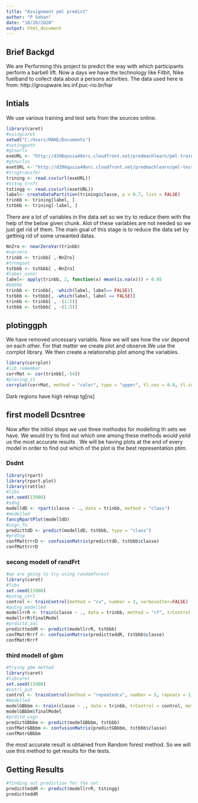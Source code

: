 ---
title: "Assignment pml predict"
author: "P Sohan"
date: "10/20/2020"
output: html_document
---


## Brief Backgd

We are Performing this project to predict the way with which participants perform a barbell lift. Now a days we have the technology like Fitbit, Nike fuelband to collect data about a persons activities.
The data used here is from: http://groupware.les.inf.puc-rio.br/har

## Intials

We use various training and test sets from the sources online.

```{r DLding, message = FALSE}
library(caret)
#usingcaret
setwd("C:/Users/MAHE/Documents")
#setingpath
#gtnurls
exeURL <- "http://d396qusza40orc.cloudfront.net/predmachlearn/pml-training.csv"
#gtnurlss
exetURL <- "http://d396qusza40orc.cloudfront.net/predmachlearn/pml-testing.csv"
#trngtransfer
trining <- read.csv(url(exeURL))
#tstng_trnfr
tstingg <- read.csv(url(exetURL))
label<- createDataPartition(trining$classe, p = 0.7, list = FALSE)
trinbb <- trining[label, ]
tstbbb <- trining[-label, ]
```


There are a lot of variables in the data set so we try to reduce them with the help of the below given chunk.
Alot of these variables are not needed so we just get rid of them.
The main goal of this stage is to reduce the data set by gettinig rid of some unwanted datas.


```{r DClng}
NnZro <- nearZeroVar(trinbb)
#varzero
trinbb <- trinbb[ ,-NnZro]
#trnngset
tstbbb <- tstbbb[ ,-NnZro]
#label_usntr
label<- apply(trinbb, 2, function(x) mean(is.na(x))) > 0.95
#bhbhb
trinbb <- trinbb[, -which(label, label== FALSE)]
tstbbb <- tstbbb[, -which(label, label == FALSE)]
trinbb <- trinbb[ , -(1:5)]
tstbbb <- tstbbb[ , -(1:5)]
```



## plotinggph

We have removed uncessary variabls. Now we will see how the vsr depend on each other. For that matter we create plot and observe.We use the corrplot library. We then create a relationship plot among the variables.


```{r CrelPlot, fig.width=12, fig.height=8}
library(corrplot)
#lib_remember
corrMat <- cor(trinbb[,-54])
#placing_it
corrplot(corrMat, method = "color", type = "upper", tl.cex = 0.8, tl.col = rgb(0,0,0))
```
Dark regions have high relnsp tg[ns]


## first modell Dcsntree

Now after the initiol steps we use three methodss for modelling th sets we have. We would try to find out which one among these methods would yeild us the most accurate results . We will be having plots at the end of every model in order to find out which of the plot is the best representation ptim.


### Dsdnt

```{r DnTree, message = FALSE, warning = FALSE, fig.width=18, fig.height=10}
library(rpart)
library(rpart.plot)
library(rattle)
#libs
set.seed(13908)
#sdng
modelldD <- rpart(classe ~ ., data = trinbb, method = "class")
#modelled
fancyRpartPlot(modelldD)
#usgn_fn
predicttdD <- predict(modelldD, tstbbb, type = "class")
#prdtng
confMattrrrD <- confusionMatrix(predicttdD, tstbbb$classe)
confMattrrrD
```

### secong modell of randFrt



```{r RrFost, message = FALSE}
#we are going to try using randomforest
library(caret)
#libs
set.seed(13908)
#putng_ctrl
control <- trainControl(method = "cv", number = 3, verboseIter=FALSE)
#putng_modelled
modellrrR <- train(classe ~ ., data = trinbb, method = "rf", trControl = control)
modellrrR$finalModel
#prdictd_val
predictteddR <- predict(modellrrR, tstbbb)
confMatrRrrf <- confusionMatrix(predictteddR, tstbbb$classe)
confMatrRrrf
```

### third modell of gbm



```{r GBMplottng, message = FALSE}
#trying gbm method
library(caret)
#libcaret
set.seed(13908)
#cntrl_put
control <- trainControl(method = "repeatedcv", number = 5, repeats = 1, verboseIter = FALSE)
#modelled
modelGBbbm <- train(classe ~ ., data = trinbb, trControl = control, method = "gbm", verbose = FALSE)
modelGBbbm$finalModel
#prditd_usgn
predictGBbbm <- predict(modelGBbbm, tstbbb)
confMatrGBbbm <- confusionMatrix(predictGBbbm, tstbbb$classe)
confMatrGBbbm
```

the most accurate result is obtained from Random forest method. So we will use this method to get results for the tests.

## Getting Results

```{r resultprd, messages = FALSE}
#finding out prediction for the set
predictteddR <- predict(modellrrR, tstingg)
predictteddR
```

